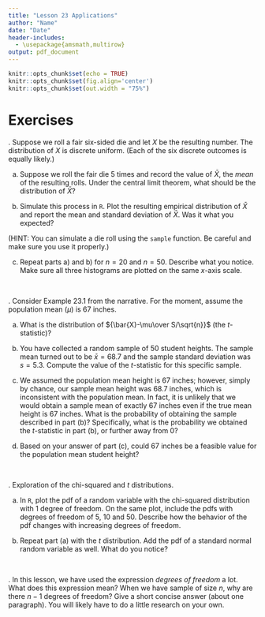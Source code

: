 ```yaml
---
title: "Lesson 23 Applications"
author: "Name"
date: "Date"
header-includes: 
  - \usepackage{amsmath,multirow}
output: pdf_document
---
```


```r
knitr::opts_chunk$set(echo = TRUE)
knitr::opts_chunk$set(fig.align='center')
knitr::opts_chunk$set(out.width = "75%")
```


\newcommand{\E}{\mbox{E}}
\newcommand{\Var}{\mbox{Var}}
\newcommand{\Cov}{\mbox{Cov}}
\newcommand{\Prob}{\mbox{P}}
\newcommand*\diff{\mathop{}\!\mathrm{d}}

# Exercises

\indent 1. Suppose we roll a fair six-sided die and let $X$ be the resulting number. The distribution of $X$ is discrete uniform. (Each of the six discrete outcomes is equally likely.) 

a) Suppose we roll the fair die 5 times and record the value of $\bar{X}$, the *mean* of the resulting rolls. Under the central limit theorem, what should be the distribution of $\bar{X}$? 



b) Simulate this process in `R`. Plot the resulting empirical distribution of $\bar{X}$ and report the mean and standard deviation of $\bar{X}$. Was it what you expected? 

(HINT: You can simulate a die roll using the `sample` function. Be careful and make sure you use it properly.) 



c) Repeat parts a) and b) for $n=20$ and $n=50$. Describe what you notice. Make sure all three histograms are plotted on the same $x$-axis scale. 


&nbsp;

\indent 2. Consider Example 23.1 from the narrative. For the moment, assume the population mean ($\mu$) is 67 inches. 

a) What is the distribution of ${\bar{X}-\mu\over S/\sqrt{n}}$ (the $t$-statistic)? 


b) You have collected a random sample of 50 student heights. The sample mean turned out to be $\bar{x}=68.7$ and the sample standard deviation was $s=5.3$. Compute the value of the $t$-statistic for this specific sample. 


c) We assumed the population mean height is 67 inches; however, simply by chance, our sample mean height was 68.7 inches, which is inconsistent with the population mean. In fact, it is unlikely that we would obtain a sample mean of exactly 67 inches even if the true mean height is 67 inches. What is the probability of obtaining the sample described in part (b)? Specifically, what is the probability we obtained the $t$-statistic in part (b), or further away from 0? 


(d) Based on your answer of part (c), could 67 inches be a feasible value for the population mean student height? 



&nbsp;

\indent 3. Exploration of the chi-squared and $t$ distributions. 

a) In `R`, plot the pdf of a random variable with the chi-squared distribution with 1 degree of freedom. On the same plot, include the pdfs with degrees of freedom of 5, 10 and 50. Describe how the behavior of the pdf changes with increasing degrees of freedom. 



b) Repeat part (a) with the $t$ distribution. Add the pdf of a standard normal random variable as well. What do you notice? 


&nbsp;

\indent 4. In this lesson, we have used the expression *degrees of freedom* a lot. What does this expression mean? When we have sample of size $n$, why are there $n-1$ degrees of freedom? Give a short concise answer (about one paragraph). You will likely have to do a little research on your own. 


